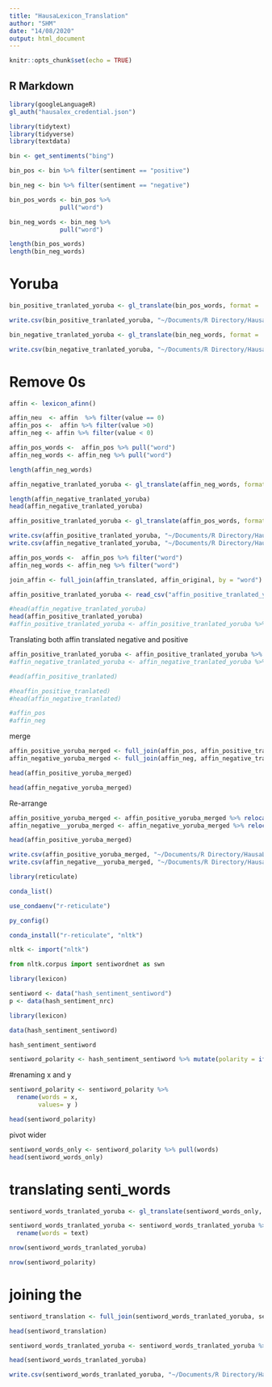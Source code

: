 ```yaml
---
title: "HausaLexicon_Translation"
author: "SHM"
date: "14/08/2020"
output: html_document
---
```



```r
knitr::opts_chunk$set(echo = TRUE)
```



## R Markdown

```r
library(googleLanguageR)
gl_auth("hausalex_credential.json")

```

```r
library(tidytext)
library(tidyverse)
library(textdata)
```


```r
bin <- get_sentiments("bing") 

bin_pos <- bin %>% filter(sentiment == "positive")

bin_neg <- bin %>% filter(sentiment == "negative")

```



```r

bin_pos_words <- bin_pos %>% 
              pull("word")

bin_neg_words <- bin_neg %>% 
              pull("word") 

```


```r
length(bin_pos_words)
length(bin_neg_words)
```


# Yoruba
```r
bin_positive_tranlated_yoruba <- gl_translate(bin_pos_words, format = 'text', source = 'en', target = "yo", model = "nmt")
```



```r


write.csv(bin_positive_tranlated_yoruba, "~/Documents/R Directory/HausaLex/bin_positive_tranlated_Yoruba.csv")

```


```r
bin_negative_tranlated_yoruba <- gl_translate(bin_neg_words, format = 'text', source = 'en', target = "yo", model = "nmt")
```

```r
write.csv(bin_negative_tranlated_yoruba, "~/Documents/R Directory/HausaLex/bin_negative_tranlated_yoruba.csv")
```


# Remove 0s
```r
affin <- lexicon_afinn()

affin_neu  <- affin  %>% filter(value == 0)
affin_pos <-  affin %>% filter(value >0) 
affin_neg <- affin %>% filter(value < 0) 

```



```r
affin_pos_words <-  affin_pos %>% pull("word")
affin_neg_words <- affin_neg %>% pull("word")
```


```r
length(affin_neg_words)
```


```r
affin_negative_tranlated_yoruba <- gl_translate(affin_neg_words, format = 'text', source = 'en', target = "yo", model = "nmt")
```

```r
length(affin_negative_tranlated_yoruba)
head(affin_negative_tranlated_yoruba)
```


```r
affin_positive_tranlated_yoruba <- gl_translate(affin_pos_words, format = 'text', source = 'en', target = "yo", model = "nmt")
```



```r
write.csv(affin_positive_tranlated_yoruba, "~/Documents/R Directory/HausaLex/affin_positive_tranlated_yoruba.csv")
write.csv(affin_negative_tranlated_yoruba, "~/Documents/R Directory/HausaLex/affin_negative_tranlated_yoruba.csv")

```




```r
affin_pos_words <-  affin_pos %>% filter("word")
affin_neg_words <- affin_neg %>% filter("word")
```


```r
join_affin <- full_join(affin_translated, affin_original, by = "word")
```


```r
affin_positive_tranlated_yoruba <- read_csv("affin_positive_tranlated_yoruba.csv")
```




```r
#head(affin_negative_tranlated_yoruba)
head(affin_positive_tranlated_yoruba) 
#affin_positive_tranlated_yoruba <- affin_positive_tranlated_yoruba %>% select(-X1)
```


Translating both affin translated negative and positive
```r


affin_positive_tranlated_yoruba <- affin_positive_tranlated_yoruba %>% rename( word = text )
#affin_negative_tranlated_yoruba <- affin_negative_tranlated_yoruba %>% rename( word = text )

#ead(affin_positive_tranlated)

#heaffin_positive_tranlated)
#head(affin_negative_tranlated)

#affin_pos
#affin_neg
```

merge
```r
affin_positive_yoruba_merged <- full_join(affin_pos, affin_positive_tranlated_yoruba, by = "word" ) 
affin_negative_yoruba_merged <- full_join(affin_neg, affin_negative_tranlated_yoruba, by = "word" )


```

```r
head(affin_positive_yoruba_merged)
```
```r
head(affin_negative_yoruba_merged)

```
Re-arrange
```r

affin_positive_yoruba_merged <- affin_positive_yoruba_merged %>% relocate(translatedText, .after = word )
affin_negative__yoruba_merged <- affin_negative_yoruba_merged %>% relocate(translatedText, .after = word )

```

```r
head(affin_positive_yoruba_merged)
```

```r
write.csv(affin_positive_yoruba_merged, "~/Documents/R Directory/HausaLex/affin_positive_yoruba_merged.csv")
write.csv(affin_negative__yoruba_merged, "~/Documents/R Directory/HausaLex/affin_negative__yoruba_mergedcsv")
```



```r
library(reticulate)
```

```r
conda_list()
```

```r
use_condaenv("r-reticulate")
```

```r
py_config()
```
```r
conda_install("r-reticulate", "nltk")
```


```r
nltk <- import("nltk")
```


```python
from nltk.corpus import sentiwordnet as swn

```


```r
library(lexicon)

sentiword <- data("hash_sentiment_sentiword")
p <- data(hash_sentiment_nrc)

```

```r

library(lexicon)

data(hash_sentiment_sentiword)


```

```r
hash_sentiment_sentiword
```

```r

sentiword_polarity <- hash_sentiment_sentiword %>% mutate(polarity = ifelse( y >0, "positive", "negative")) %>% view()

```

#renaming x and y
```r
sentiword_polarity <- sentiword_polarity %>% 
  rename(words = x,
        values= y )
```

```r
head(sentiword_polarity)
```


pivot wider
```r

sentiword_words_only <- sentiword_polarity %>% pull(words)
head(sentiword_words_only)
```


# translating senti_words
```r
sentiword_words_tranlated_yoruba <- gl_translate(sentiword_words_only, format = 'text', source = 'en', target = "yo", model = "nmt")
```


```r
sentiword_words_tranlated_yoruba <- sentiword_words_tranlated_yoruba %>% 
  rename(words = text)

nrow(sentiword_words_tranlated_yoruba)
```

```r
nrow(sentiword_polarity)
```

# joining the 
```r
sentiword_translation <- full_join(sentiword_words_tranlated_yoruba, sentiword_polarity , by = "words")
```


```r
head(sentiword_translation)
```

```r
sentiword_words_tranlated_yoruba <- sentiword_words_tranlated_yoruba %>% relocate(translatedText, .after = words )

```

```r
head(sentiword_words_tranlated_yoruba)
```


```r
write.csv(sentiword_words_tranlated_yoruba, "~/Documents/R Directory/HausaLex/sentiword_translation_yoruba.csv")

```

